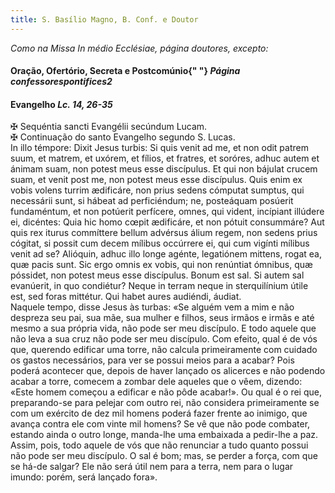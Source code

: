 ```yaml
---
title: S. Basílio Magno, B. Conf. e Doutor
---
```


<em>Como na Missa In médio Ecclésiae, página doutores, excepto:</em>

<h4 class="text-center">
  Oração, Ofertório, Secreta e Postcomúnio{" "}
  <em>Página confessorespontifices2</em>
</h4>

<h4 class="text-center">
  Evangelho <em>Lc. 14, 26-35</em>
</h4>
<div class="container-fluid">
  <div class="row">
    <div class="col-6 text-justify">
      <span class="text-danger">&#10016;</span> Sequéntia sancti Evangélii
      secúndum Lucam.
    </div>
    <div class="col-6 text-justify">
      <span class="text-danger">&#10016;</span> Continuação do santo Evangelho
      segundo S. Lucas.
    </div>
    <div class="col-6 dropcaps text-justify">
      In illo témpore: Dixit Jesus turbis: Si quis venit ad me, et non odit
      patrem suum, et matrem, et uxórem, et fílios, et fratres, et soróres,
      adhuc autem et ánimam suam, non potest meus esse discípulus. Et qui non
      bájulat crucem suam, et venit post me, non potest meus esse discípulus.
      Quis enim ex vobis volens turrim ædificáre, non prius sedens cómputat
      sumptus, qui necessárii sunt, si hábeat ad perficiéndum; ne, posteáquam
      posúerit fundaméntum, et non potúerit perfícere, omnes, qui vident,
      incípiant illúdere ei, dicéntes: Quia hic homo cœpit ædificáre, et non
      pótuit consummáre? Aut quis rex iturus commíttere bellum advérsus álium
      regem, non sedens prius cógitat, si possit cum decem mílibus occúrrere ei,
      qui cum vigínti mílibus venit ad se? Alióquin, adhuc illo longe agénte,
      legatiónem mittens, rogat ea, quæ pacis sunt. Sic ergo omnis ex vobis, qui
      non renúntiat ómnibus, quæ póssidet, non potest meus esse discípulus.
      Bonum est sal. Si autem sal evanúerit, in quo condiétur? Neque in terram
      neque in sterquilínium útile est, sed foras mittétur. Qui habet aures
      audiéndi, áudiat.
    </div>
    <div class="col-6 dropcaps text-justify">
      Naquele tempo, disse Jesus às turbas: «Se alguém vem a mim e não despreza
      seu pai, sua mãe, sua mulher e filhos, seus irmãos e irmãs e até mesmo a
      sua própria vida, não pode ser meu discípulo. E todo aquele que não leva a
      sua cruz não pode ser meu discípulo. Com efeito, qual é de vós que,
      querendo edificar uma torre, não calcula primeiramente com cuidado os
      gastos necessários, para ver se possui meios para a acabar? Pois poderá
      acontecer que, depois de haver lançado os alicerces e não podendo acabar a
      torre, comecem a zombar dele aqueles que o vêem, dizendo: «Este homem
      começou a edificar e não pôde acabar!». Ou qual é o rei que, preparando-se
      para pelejar com outro rei, não considera primeiramente se com um exército
      de dez mil homens poderá fazer frente ao inimigo, que avança contra ele
      com vinte mil homens? Se vê que não pode combater, estando ainda o outro
      longe, manda-lhe uma embaixada a pedir-lhe a paz. Assim, pois, todo aquele
      de vós que não renunciar a tudo quanto possui não pode ser meu discípulo.
      O sal é bom; mas, se perder a força, com que se há-de salgar? Ele não será
      útil nem para a terra, nem para o lugar imundo: porém, será lançado fora».
    </div>
</div>
